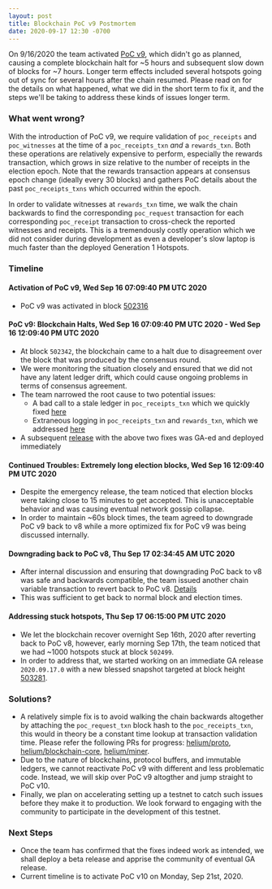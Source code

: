 ```yaml
---
layout: post
title: Blockchain PoC v9 Postmortem
date: 2020-09-17 12:30 -0700
---
```


On 9/16/2020 the team activated
[PoC v9](https://github.com/helium/miner/blob/master/audit/var-43.md), which didn't go as planned,
causing a complete blockchain halt for ~5 hours and subsequent slow down of blocks for ~7 hours.
Longer term effects included several hotspots going out of sync for several hours after the chain
resumed. Please read on for the details on what happened, what we did in the short term to fix it,
and the steps we'll be taking to address these kinds of issues longer term.

<!--truncate-->

### What went wrong?

With the introduction of PoC v9, we require validation of `poc_receipts` and `poc_witnesses` at the
time of a `poc_receipts_txn` _and_ a `rewards_txn`. Both these operations are relatively expensive
to perform, especially the rewards transaction, which grows in size relative to the number of
receipts in the election epoch. Note that the rewards transaction appears at consensus epoch change
(ideally every 30 blocks) and gathers PoC details about the past `poc_receipts_txns` which occurred
within the epoch.

In order to validate witnesses at `rewards_txn` time, we walk the chain backwards to find the
corresponding `poc_request` transaction for each corresponding `poc_receipt` transaction to
cross-check the reported witnesses and receipts. This is a tremendously costly operation which we
did not consider during development as even a developer's slow laptop is much faster than the
deployed Generation 1 Hotspots.

### Timeline

#### Activation of PoC v9, Wed Sep 16 07:09:40 PM UTC 2020

- PoC v9 was activated in block
  [502316](https://github.com/helium/miner/blob/master/audit/var-43.md)

#### PoC v9: Blockchain Halts, Wed Sep 16 07:09:40 PM UTC 2020 - Wed Sep 16 12:09:40 PM UTC 2020

- At block `502342`, the blockchain came to a halt due to disagreement over the block that was
  produced by the consensus round.
- We were monitoring the situation closely and ensured that we did not have any latent ledger drift,
  which could cause ongoing problems in terms of consensus agreement.
- The team narrowed the root cause to two potential issues:
  - A bad call to a stale ledger in `poc_receipts_txn` which we quickly fixed
    [here](https://github.com/helium/blockchain-core/pull/621)
  - Extraneous logging in `poc_receipts_txn` and `rewards_txn`, which we addressed
    [here](https://github.com/helium/blockchain-core/pull/619)
- A subsequent
  [release](https://engineering.helium.comhttps://docs.helium.com/blog/2020/09/16/blockchain-emergency-release.html)
  with the above two fixes was GA-ed and deployed immediately

#### Continued Troubles: Extremely long election blocks, Wed Sep 16 12:09:40 PM UTC 2020

- Despite the emergency release, the team noticed that election blocks were taking close to 15
  minutes to get accepted. This is unacceptable behavior and was causing eventual network gossip
  collapse.
- In order to maintain ~60s block times, the team agreed to downgrade PoC v9 back to v8 while a more
  optimized fix for PoC v9 was being discussed internally.

#### Downgrading back to PoC v8, Thu Sep 17 02:34:45 AM UTC 2020

- After internal discussion and ensuring that downgrading PoC back to v8 was safe and backwards
  compatible, the team issued another chain variable transaction to revert back to PoC v8.
  [Details](https://github.com/helium/miner/blob/master/audit/var-44.md)
- This was sufficient to get back to normal block and election times.

#### Addressing stuck hotspots, Thu Sep 17 06:15:00 PM UTC 2020

- We let the blockchain recover overnight Sep 16th, 2020 after reverting back to PoC v8, however,
  early morning Sep 17th, the team noticed that we had ~1000 hotspots stuck at block `502499`.
- In order to address that, we started working on an immediate GA release `2020.09.17.0` with a new
  blessed snapshot targeted at block height [503281](https://github.com/helium/miner/pull/515).

### Solutions?

- A relatively simple fix is to avoid walking the chain backwards altogether by attaching the
  `poc_request_txn` block hash to the `poc_receipts_txn`, this would in theory be a constant time
  lookup at transaction validation time. Please refer the following PRs for progress:
  [helium/proto](https://github.com/helium/proto/pull/52),
  [helium/blockchain-core](https://github.com/helium/blockchain-core/pull/622),
  [helium/miner](https://github.com/helium/miner/pull/516).
- Due to the nature of blockchains, protocol buffers, and immutable ledgers, we cannot reactivate
  PoC v9 with different and less problematic code. Instead, we will skip over PoC v9 altogther and
  jump straight to PoC v10.
- Finally, we plan on accelerating setting up a testnet to catch such issues before they make it to
  production. We look forward to engaging with the community to participate in the development of
  this testnet.

### Next Steps

- Once the team has confirmed that the fixes indeed work as intended, we shall deploy a beta release
  and apprise the community of eventual GA release.
- Current timeline is to activate PoC v10 on Monday, Sep 21st, 2020.
